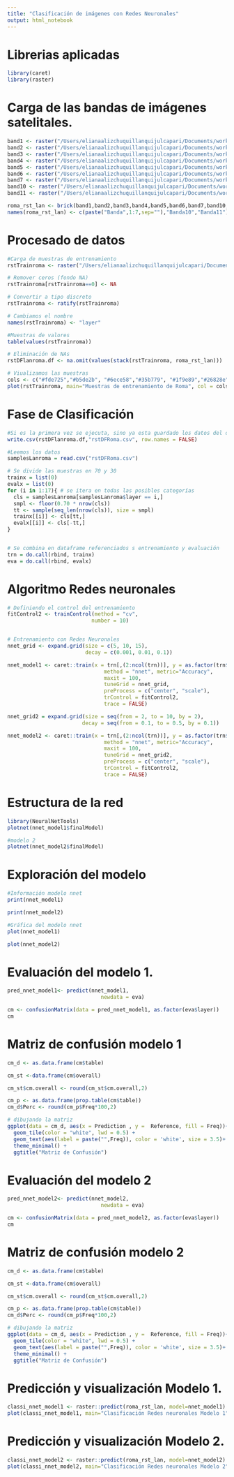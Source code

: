 ```yaml
---
title: "Clasificación de imágenes con Redes Neuronales"
output: html_notebook
---
```


# Librerias aplicadas

```r
library(caret)
library(raster)
```

# Carga de las bandas de imágenes satelitales.

```r
band1 <- raster("/Users/elianaalizchuquillanquijulcapari/Documents/workspace-r/demos/capturas-landsat/roma/LC81910312013208LGN00/LC81910312013208LGN00_B1.TIF")
band2 <- raster("/Users/elianaalizchuquillanquijulcapari/Documents/workspace-r/demos/capturas-landsat/roma/LC81910312013208LGN00/LC81910312013208LGN00_B2.TIF")
band3 <- raster("/Users/elianaalizchuquillanquijulcapari/Documents/workspace-r/demos/capturas-landsat/roma/LC81910312013208LGN00/LC81910312013208LGN00_B3.TIF")
band4 <- raster("/Users/elianaalizchuquillanquijulcapari/Documents/workspace-r/demos/capturas-landsat/roma/LC81910312013208LGN00/LC81910312013208LGN00_B4.TIF")
band5 <- raster("/Users/elianaalizchuquillanquijulcapari/Documents/workspace-r/demos/capturas-landsat/roma/LC81910312013208LGN00/LC81910312013208LGN00_B5.TIF")
band6 <- raster("/Users/elianaalizchuquillanquijulcapari/Documents/workspace-r/demos/capturas-landsat/roma/LC81910312013208LGN00/LC81910312013208LGN00_B6.TIF")
band7 <- raster("/Users/elianaalizchuquillanquijulcapari/Documents/workspace-r/demos/capturas-landsat/roma/LC81910312013208LGN00/LC81910312013208LGN00_B7.TIF")
band10 <- raster("/Users/elianaalizchuquillanquijulcapari/Documents/workspace-r/demos/capturas-landsat/roma/LC81910312013208LGN00/LC81910312013208LGN00_B10.TIF")
band11 <- raster("/Users/elianaalizchuquillanquijulcapari/Documents/workspace-r/demos/capturas-landsat/roma/LC81910312013208LGN00/LC81910312013208LGN00_B11.TIF")

roma_rst_lan <- brick(band1,band2,band3,band4,band5,band6,band7,band10,band11)
names(roma_rst_lan) <- c(paste("Banda",1:7,sep=""),"Banda10","Banda11")
```

# Procesado de datos

```r
#Carga de muestras de entrenamiento
rstTrainroma <- raster("/Users/elianaalizchuquillanquijulcapari/Documents/workspace-r/demos/DataTraining/rome_lcz_GT.tif")

# Remover ceros (fondo NA)
rstTrainroma[rstTrainroma==0] <- NA

# Convertir a tipo discreto
rstTrainroma <- ratify(rstTrainroma)

# Cambiamos el nombre
names(rstTrainroma) <- "layer"

#Muestras de valores
table(values(rstTrainroma))

# Eliminación de NAs 
rstDFlanroma.df <- na.omit(values(stack(rstTrainroma, roma_rst_lan)))

# Viualizamos las muestras
cols <- c("#fde725","#b5de2b", "#6ece58","#35b779", "#1f9e89","#26828e", "#31688e", "#3e4989", "#482878", "#440154")
plot(rstTrainroma, main="Muestras de entrenamiento de Roma", col = cols)

```

# Fase de Clasificación

```r
#Si es la primera vez se ejecuta, sino ya esta guardado los datos del dataframe.
write.csv(rstDFlanroma.df,"rstDFRoma.csv", row.names = FALSE)

#Leemos los datos
samplesLanroma = read.csv("rstDFRoma.csv")

# Se divide las muestras en 70 y 30
trainx = list(0)
evalx = list(0)
for (i in 1:17){ # se itera en todas las posibles categorías
  cls = samplesLanroma[samplesLanroma$layer == i,]
  smpl <- floor(0.70 * nrow(cls))
  tt <- sample(seq_len(nrow(cls)), size = smpl)
  trainx[[i]] <- cls[tt,]
  evalx[[i]] <- cls[-tt,]
}


# Se combina en dataframe referenciados s entrenamiento y evaluación
trn = do.call(rbind, trainx) 
eva = do.call(rbind, evalx)
```

# Algoritmo Redes neuronales

```r
# Definiendo el control del entrenamiento
fitControl2 <- trainControl(method = "cv",
                           number = 10) 


# Entrenamiento con Redes Neuronales
nnet_grid <- expand.grid(size = c(5, 10, 15),
                         decay = c(0.001, 0.01, 0.1))

nnet_model1 <- caret::train(x = trn[,(2:ncol(trn))], y = as.factor(trn$layer),
                               method = "nnet", metric="Accuracy", 
                               maxit = 100,
                               tuneGrid = nnet_grid,
                               preProcess = c("center", "scale"),
                               trControl = fitControl2,
                               trace = FALSE)

nnet_grid2 = expand.grid(size = seq(from = 2, to = 10, by = 2), 
                        decay = seq(from = 0.1, to = 0.5, by = 0.1))

nnet_model2 <- caret::train(x = trn[,(2:ncol(trn))], y = as.factor(trn$layer),
                               method = "nnet", metric="Accuracy",
                               maxit = 100,
                               tuneGrid = nnet_grid2,
                               preProcess = c("center", "scale"),
                               trControl = fitControl2,
                               trace = FALSE)

```

# Estructura de la red

```r
library(NeuralNetTools)
plotnet(nnet_model1$finalModel)

#modelo 2
plotnet(nnet_model2$finalModel)
```

# Exploración del modelo

```r
#Información modelo nnet
print(nnet_model1)

print(nnet_model2)

#Gráfica del modelo nnet
plot(nnet_model1)

plot(nnet_model2)
```

# Evaluación del modelo 1.

```r
pred_nnet_model1<- predict(nnet_model1,
                              newdata = eva)

cm <- confusionMatrix(data = pred_nnet_model1, as.factor(eva$layer))
cm
```

# Matriz de confusión modelo 1

```r

cm_d <- as.data.frame(cm$table)

cm_st <-data.frame(cm$overall)

cm_st$cm.overall <- round(cm_st$cm.overall,2)

cm_p <- as.data.frame(prop.table(cm$table))
cm_d$Perc <- round(cm_p$Freq*100,2)

# dibujando la matriz
ggplot(data = cm_d, aes(x = Prediction , y =  Reference, fill = Freq))+
  geom_tile(color = "white", lwd = 0.5) +
  geom_text(aes(label = paste("",Freq)), color = 'white', size = 3.5)+ 
  theme_minimal() +
  ggtitle("Matriz de Confusión")
```

# Evaluación del modelo 2

```r
pred_nnet_model2<- predict(nnet_model2,
                              newdata = eva)

cm <- confusionMatrix(data = pred_nnet_model2, as.factor(eva$layer))
cm
```

# Matriz de confusión modelo 2

```r
cm_d <- as.data.frame(cm$table)

cm_st <-data.frame(cm$overall)

cm_st$cm.overall <- round(cm_st$cm.overall,2)

cm_p <- as.data.frame(prop.table(cm$table))
cm_d$Perc <- round(cm_p$Freq*100,2)

# dibujando la matriz
ggplot(data = cm_d, aes(x = Prediction , y =  Reference, fill = Freq))+
  geom_tile(color = "white", lwd = 0.5) +
  geom_text(aes(label = paste("",Freq)), color = 'white', size = 3.5)+ 
  theme_minimal() +
  ggtitle("Matriz de Confusión")
```

# Predicción y visualización Modelo 1.

```r
classi_nnet_model1 <- raster::predict(roma_rst_lan, model=nnet_model1)
plot(classi_nnet_model1, main="Clasificación Redes neuronales Modelo 1",col = cols)
```

# Predicción y visualización Modelo 2.

```r
classi_nnet_model2 <- raster::predict(roma_rst_lan, model=nnet_model2)
plot(classi_nnet_model2, main="Clasificación Redes neuronales Modelo 2", col = cols)
```

